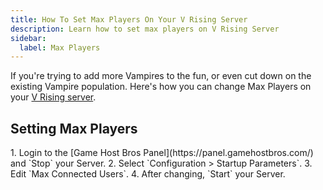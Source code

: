 ```yaml
---
title: How To Set Max Players On Your V Rising Server
description: Learn how to set max players on V Rising Server
sidebar:
  label: Max Players
---
```


If you're trying to add more Vampires to the fun, or even cut down on the existing Vampire population. Here's how you can change Max Players on your [V Rising server](https://www.gamehostbros.com/v-rising-server-hosting/).

## Setting Max Players

<Steps>
1. Login to the [Game Host Bros Panel](https://panel.gamehostbros.com/) and `Stop` your Server.
2. Select `Configuration > Startup Parameters`.
3. Edit `Max Connected Users`.
4. After changing, `Start` your Server.
</Steps>
